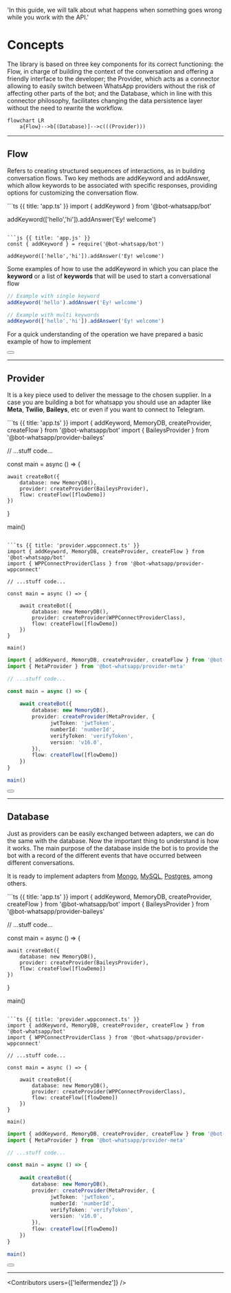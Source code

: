
  'In this guide, we will talk about what happens when something goes wrong while you work with the API.'

# Concepts

The library is based on three key components for its correct functioning: the Flow, in charge of building the context of the conversation and offering a friendly interface to the developer; the Provider, which acts as a connector allowing to easily switch between WhatsApp providers without the risk of affecting other parts of the bot; and the Database, which in line with this connector philosophy, facilitates changing the data persistence layer without the need to rewrite the workflow.

```mermaid
flowchart LR
    a{Flow}-->b[(Database)]-->c(((Provider)))
```

---

## Flow

Refers to creating structured sequences of interactions, as in building conversation flows. Two key methods are addKeyword and addAnswer, which allow keywords to be associated with specific responses, providing options for customizing the conversation flow.

<CodeGroup>
```ts {{ title: 'app.ts' }}
import { addKeyword } from '@bot-whatsapp/bot'

addKeyword(['hello','hi']).addAnswer('Ey! welcome')
```

```js {{ title: 'app.js' }}
const { addKeyword } = require('@bot-whatsapp/bot') 

addKeyword(['hello','hi']).addAnswer('Ey! welcome')
```
</CodeGroup>



Some examples of how to use the addKeyword in which you can place the __keyword__ or a list of __keywords__ that will be used to start a conversational flow


```ts
// Example with single keyword
addKeyword('hello').addAnswer('Ey! welcome')

// Example with multi keywords
addKeyword(['hello','hi']).addAnswer('Ey! welcome')
```

For a quick understanding of the operation we have prepared a basic example of how to implement

<div className="not-prose aling-block">
  <Button
    href="/pratices"
    variant="text"
    arrow="right"
    children="View more examples"
  />
</div>

---

## Provider

It is a key piece used to deliver the message to the chosen supplier. In a case you are building a bot for whatsapp you should use an adapter like __Meta__, __Twilio__, __Baileys__, etc or even if you want to connect to Telegram.


<CodeGroup>
```ts {{ title: 'app.ts' }}
import { addKeyword, MemoryDB, createProvider, createFlow } from '@bot-whatsapp/bot'
import { BaileysProvider } from '@bot-whatsapp/provider-baileys'

// ...stuff code...

const main = async () => {
    
    await createBot({
        database: new MemoryDB(),
        provider: createProvider(BaileysProvider),
        flow: createFlow([flowDemo])
    })
}

main()
```

```ts {{ title: 'provider.wppconnect.ts' }}
import { addKeyword, MemoryDB, createProvider, createFlow } from '@bot-whatsapp/bot'
import { WPPConnectProviderClass } from '@bot-whatsapp/provider-wppconnect'

// ...stuff code...

const main = async () => {
    
    await createBot({
        database: new MemoryDB(),
        provider: createProvider(WPPConnectProviderClass),
        flow: createFlow([flowDemo])
    })
}

main()
```

```ts {{ title: 'provider.meta.ts' }}
import { addKeyword, MemoryDB, createProvider, createFlow } from '@bot-whatsapp/bot'
import { MetaProvider } from '@bot-whatsapp/provider-meta'

// ...stuff code...

const main = async () => {
    
    await createBot({
        database: new MemoryDB(),
        provider: createProvider(MetaProvider, {
              jwtToken: 'jwtToken',
              numberId: 'numberId',
              verifyToken: 'verifyToken',
              version: 'v16.0',
        }),
        flow: createFlow([flowDemo])
    })
}

main()
```
</CodeGroup>

<div className="not-prose aling-block">
  <Button
    href="/providers"
    variant="text"
    arrow="right"
    children="More information about the providers "
  />
</div>

---

## Database

Just as providers can be easily exchanged between adapters, we can do the same with the database. Now the important thing to understand is how it works. The main purpose of the database inside the bot is to provide the bot with a record of the different events that have occurred between different conversations.

It is ready to implement adapters from [Mongo](/databases#mongo), [MySQL](/databases#my-sql), [Postgres](/databases#postgres), among others.

<CodeGroup>
```ts {{ title: 'app.ts' }}
import { addKeyword, MemoryDB, createProvider, createFlow } from '@bot-whatsapp/bot'
import { BaileysProvider } from '@bot-whatsapp/provider-baileys'

// ...stuff code...

const main = async () => {
    
    await createBot({
        database: new MemoryDB(),
        provider: createProvider(BaileysProvider),
        flow: createFlow([flowDemo])
    })
}

main()
```

```ts {{ title: 'provider.wppconnect.ts' }}
import { addKeyword, MemoryDB, createProvider, createFlow } from '@bot-whatsapp/bot'
import { WPPConnectProviderClass } from '@bot-whatsapp/provider-wppconnect'

// ...stuff code...

const main = async () => {
    
    await createBot({
        database: new MemoryDB(),
        provider: createProvider(WPPConnectProviderClass),
        flow: createFlow([flowDemo])
    })
}

main()
```

```ts {{ title: 'provider.meta.ts' }}
import { addKeyword, MemoryDB, createProvider, createFlow } from '@bot-whatsapp/bot'
import { MetaProvider } from '@bot-whatsapp/provider-meta'

// ...stuff code...

const main = async () => {
    
    await createBot({
        database: new MemoryDB(),
        provider: createProvider(MetaProvider, {
              jwtToken: 'jwtToken',
              numberId: 'numberId',
              verifyToken: 'verifyToken',
              version: 'v16.0',
        }),
        flow: createFlow([flowDemo])
    })
}

main()
```
</CodeGroup>

<div className="not-prose aling-block">
  <Button
    href="/providers"
    variant="text"
    arrow="right"
    children="More information about the providers "
  />
</div>

----

<Contributors users={['leifermendez']} />